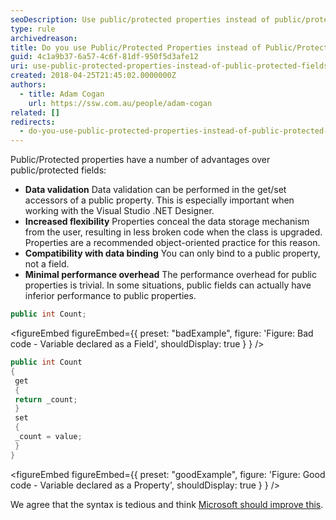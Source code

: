 ```yaml
---
seoDescription: Use public/protected properties instead of public/protected fields to ensure data validation, increased flexibility, compatibility with data binding and minimal performance overhead.
type: rule
archivedreason:
title: Do you use Public/Protected Properties instead of Public/Protected Fields?
guid: 4c1a9b37-6a57-4c6f-81df-950f5d3afe12
uri: use-public-protected-properties-instead-of-public-protected-fields
created: 2018-04-25T21:45:02.0000000Z
authors:
  - title: Adam Cogan
    url: https://ssw.com.au/people/adam-cogan
related: []
redirects:
  - do-you-use-public-protected-properties-instead-of-public-protected-fields
---
```


Public/Protected properties have a number of advantages over public/protected fields:

- **Data validation**
  Data validation can be performed in the get/set accessors of a public property. This is especially important when working with the Visual Studio .NET Designer.
- **Increased flexibility**
  Properties conceal the data storage mechanism from the user, resulting in less broken code when the class is upgraded. Properties are a recommended object-oriented practice for this reason.
- **Compatibility with data binding**
  You can only bind to a public property, not a field.
- **Minimal performance overhead**
  The performance overhead for public properties is trivial. In some situations, public fields can actually have inferior performance to public properties.
```cs
public int Count;
```

<figureEmbed figureEmbed={{
  preset: "badExample",
  figure: 'Figure: Bad code - Variable declared as a Field',
  shouldDisplay: true
} } />


```cs
public int Count
{
 get
 {
 return _count;
 }
 set
 {
 _count = value;
 }
}
```

<figureEmbed figureEmbed={{
  preset: "goodExample",
  figure: 'Figure: Good code - Variable declared as a Property',
  shouldDisplay: true
} } />


We agree that the syntax is tedious and think [Microsoft should improve this](https://www.ssw.com.au/ssw/Standards/BetterSoftwareSuggestions/VisualStudio.aspx#PropertyShortcut).
